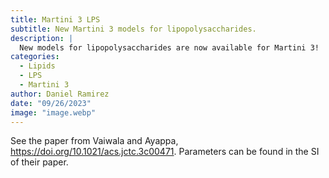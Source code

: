 ```yaml
---
title: Martini 3 LPS
subtitle: New Martini 3 models for lipopolysaccharides.
description: |
  New models for lipopolysaccharides are now available for Martini 3! 
categories:
  - Lipids 
  - LPS 
  - Martini 3
author: Daniel Ramirez
date: "09/26/2023"
image: "image.webp"
---
```


See the paper from Vaiwala and Ayappa, [https://doi.org/10.1021/acs.jctc.3c00471](https://doi.org/10.1021/acs.jctc.3c00471). Parameters can be found in the SI of their paper.